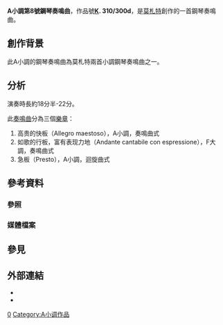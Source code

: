 {{unreferenced|time=2020-07-30}}

{{noteTA|G1=Music}}
'''A小調第8號鋼琴奏鳴曲'''，作品號'''[[克歇尔目录|K]]. 310/300d'''，是[[莫札特|莫札特]]創作的一首鋼琴奏鳴曲。

== 創作背景 ==
此A小調的鋼琴奏鳴曲為莫札特兩首小調鋼琴奏鳴曲之一。{{or|此作品在[[莫札特|莫札特]]母親去世後不久完成，於是此首奏鳴曲是所有莫札特奏鳴曲中最為不悅的，特別是第三樂章的旋律整個就是縈繞在這種氣氛當中；第三樂章中間A大調的旋律，更是與這種心情形成對比。}}

== 分析 ==
演奏時長約18分半-22分。

此[[奏鳴曲|奏鳴曲]]分為三個[[樂章|樂章]]：
#高贵的快板（Allegro maestoso），A小調，奏鳴曲式
#如歌的行板，富有表现力地（Andante cantabile con espressione），F大調，奏鳴曲式
#急板（Presto），A小調，迴旋曲式

== 參考資料 ==
=== 參照 ===
{{reflist}}

=== 媒體檔案 ===
{{listen
 | filename     = Mozart_Piano_Sonata_Amin1.ogg
 | title        = 莫札特鋼琴奏鳴曲K.310第一樂章 - Allegro maestoso
 | description  = 由[[Randolph_Hokanson|Randolph Hokanson]]演奏
 | format       = [[ogg|ogg]]
 | filename2    = Mozart_Piano_Sonata_Amin2.ogg
 | title2       = 莫札特鋼琴奏鳴曲K.310第二樂章 -Andante cantabile con espressione
 | description2 = 由[[Randolph_Hokanson|Randolph Hokanson]]演奏
 | format2      = [[ogg|ogg]]
 | filename3    = Mozart_Piano_Sonata_Amin3.ogg
 | title3       = 莫札特鋼琴奏鳴曲K.310第三樂章- Presto
 | description3 = 由[[Randolph_Hokanson|Randolph Hokanson]]演奏
 | format3      = [[ogg|ogg]]
}}

== 參見 ==
{{portal|古典音樂}}

== 外部連結 ==
* {{NMA|196|122|198|67|第8號鋼琴奏鳴曲}}
* {{IMSLP|work=Piano_Sonata_K.310_%28Mozart%2C_Wolfgang_Amadeus%29|cname=莫札特第8號鋼琴奏鳴曲}}

{{莫札特鋼琴奏鳴曲}}


[[Category:莫札特鋼琴奏鳴曲|0]]
[[Category:A小调作品|Category:A小调作品]]